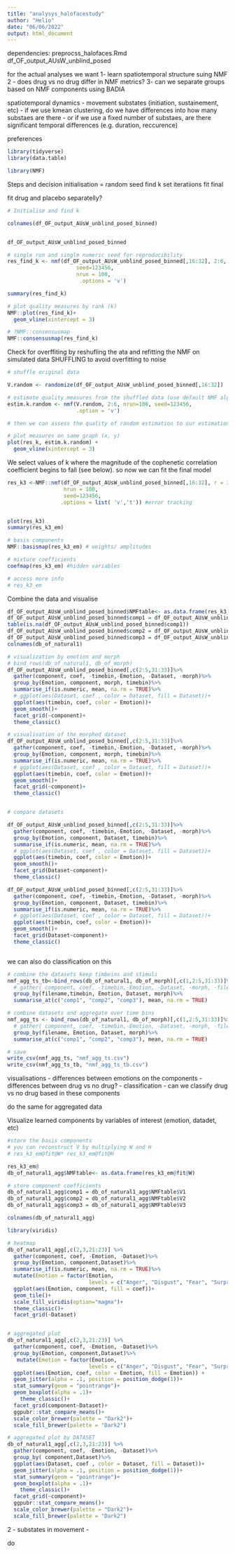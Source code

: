 ```yaml
---
title: "analysys_halofacestudy"
author: "Helio"
date: "06/06/2022"
output: html_document
---
```



dependencies: preprocss_halofaces.Rmd
df_OF_output_AUsW_unblind_posed



for the actual analyses we want
1- learn spatiotemporal structure suing NMF
2 - does drug vs no drug differ in NMF metrics?
3- can we separate groups based on NMF components using BADIA

spatiotemporal dynamics
- movement substates (initiation, sustainement, etc)
- if we use kmean clustering, do we have differences into how many substaes are there
- or if we use a fixed number of substaes, are there significant temporal differences (e.g. duration, reccurence)

preferences
```r
library(tidyverse)
library(data.table)

library(NMF)

```


Steps and decision
initialisation = random seed
find k
set iteratiions
fit final


fit drug and placebo separatelly?
```r
# Initialise and find k

colnames(df_OF_output_AUsW_unblind_posed_binned)


df_OF_output_AUsW_unblind_posed_binned

# single run and single numeric seed for reproducibility
res_find_k <- nmf(df_OF_output_AUsW_unblind_posed_binned[,16:32], 2:6, 
                      seed=123456,
                      nrun = 100,
                       .options = 'v')

summary(res_find_k)

# plot quality measures by rank (k)
NMF::plot(res_find_k)+
  geom_vline(xintercept = 3)

# ?NMF::consensusmap
NMF::consensusmap(res_find_k)


```

Check for overffiting by reshufling the ata and refitting the NMF on simulated data
SHUFFLING to avoid overfitting to noise

```r
# shuffle original data 

V.random <- randomize(df_OF_output_AUsW_unblind_posed_binned[,16:32]) 

# estimate quality measures from the shuffled data (use default NMF algorithm) 
estim.k.random <- nmf(V.random, 2:6, nrun=100, seed=123456,
                      .option = 'v') 

# then we can assess the quality of random estimation to our estimation

# plot measures on same graph (x, y) 
plot(res_k, estim.k.random) + 
  geom_vline(xintercept = 3)


```

We select values of k where the magnitude of the cophenetic correlation coefficient begins to fall (see below).
so now we can fit the final model

```r
res_k3 <-NMF::nmf(df_OF_output_AUsW_unblind_posed_binned[,16:32], r = 3, 
                  nrun = 100, 
                  seed=123456,
                 .options = list( 'v','t')) #error tracking


plot(res_k3)
summary(res_k3_em)

# basis components 
NMF::basismap(res_k3_em) # weights/ amplitudes

# mixture coefficients 
coefmap(res_k3_em) #hidden variables

# access more info
# res_k3_em

```






Combine the data and visualise
```r

df_OF_output_AUsW_unblind_posed_binned$NMFtable<- as.data.frame(res_k3_em_ts_morph@fit@W)
df_OF_output_AUsW_unblind_posed_binned$comp1 = df_OF_output_AUsW_unblind_posed_binned$NMFtable$V1
table(is.na(df_OF_output_AUsW_unblind_posed_binned$comp1))
df_OF_output_AUsW_unblind_posed_binned$comp2 = df_OF_output_AUsW_unblind_posed_binned$NMFtable$V2
df_OF_output_AUsW_unblind_posed_binned$comp3 = df_OF_output_AUsW_unblind_posed_binned$NMFtable$V3
colnames(db_of_natural1)

# visualization by emotion and morph
# bind_rows(db_of_natural1, db_of_morph)
df_OF_output_AUsW_unblind_posed_binned[,c(2:5,31:33)]%>%
  gather(component, coef, -timebin,-Emotion, -Dataset, -morph)%>%
  group_by(Emotion, component, morph, timebin)%>%
  summarise_if(is.numeric, mean, na.rm = TRUE)%>%
  # ggplot(aes(Dataset, coef , color = Dataset, fill = Dataset))+
  ggplot(aes(timebin, coef, color = Emotion))+
  geom_smooth()+
  facet_grid(~component)+
  theme_classic()

# visualisation of the morphed dataset
df_OF_output_AUsW_unblind_posed_binned[,c(2:5,31:33)]%>%
  gather(component, coef, -timebin,-Emotion, -Dataset, -morph)%>%
  group_by(Emotion, component, morph, timebin)%>%
  summarise_if(is.numeric, mean, na.rm = TRUE)%>%
  # ggplot(aes(Dataset, coef , color = Dataset, fill = Dataset))+
  ggplot(aes(timebin, coef, color = Emotion))+
  geom_smooth()+
  facet_grid(~component)+
  theme_classic()


# compare datasets

df_OF_output_AUsW_unblind_posed_binned[,c(2:5,31:33)]%>%
  gather(component, coef, -timebin,-Emotion, -Dataset, -morph)%>%
  group_by(Emotion, component, Dataset, timebin)%>%
  summarise_if(is.numeric, mean, na.rm = TRUE)%>%
  # ggplot(aes(Dataset, coef , color = Dataset, fill = Dataset))+
  ggplot(aes(timebin, coef, color = Emotion))+
  geom_smooth()+
  facet_grid(Dataset~component)+
  theme_classic()

df_OF_output_AUsW_unblind_posed_binned[,c(2:5,31:33)]%>%
  gather(component, coef, -timebin,-Emotion, -Dataset, -morph)%>%
  group_by(Emotion, component, Dataset, timebin)%>%
  summarise_if(is.numeric, mean, na.rm = TRUE)%>%
  # ggplot(aes(Dataset, coef , color = Dataset, fill = Dataset))+
  ggplot(aes(timebin, coef, color = Emotion))+
  geom_smooth()+
  facet_grid(Dataset~component)+
  theme_classic()



```

we can also do classification on this

```r
# combine the datasets keep timbeins and stimuli
nmf_agg_ts_tb<-bind_rows(db_of_natural1, db_of_morph)[,c(1,2:5,31:33)]%>%
  # gather( component, coef, -timebin,-Emotion, -Dataset, -morph, -filename)%>%
  group_by(filename,timebin, Emotion, Dataset, morph)%>%
  summarise_at(c("comp1", "comp2", "comp3"), mean, na.rm = TRUE)

# combine datasets and aggregate over time bins
nmf_agg_ts <- bind_rows(db_of_natural1, db_of_morph)[,c(1,2:5,31:33)]%>%
  # gather( component, coef, -timebin,-Emotion, -Dataset, -morph, -filename)%>%
  group_by(filename, Emotion, Dataset, morph)%>%
  summarise_at(c("comp1", "comp2", "comp3"), mean, na.rm = TRUE)

# save 
write_csv(nmf_agg_ts, "nmf_agg_ts.csv")
write_csv(nmf_agg_ts_tb, "nmf_agg_ts_tb.csv")


```










visualisations
- differences between emotions on the components
- differences between drug vs no drug?
- classification - can we classify drug vs no drug based in these components


do the same for aggregated data

Visualize learned components by variables of interest (emotion, datadet, etc)
```r
#store the basis components
# you can reconstruct V by multiplying W and H
# res_k3_em@fit@W* res_k3_em@fit@H

res_k3_em@
db_of_natural1_agg$NMFtable<- as.data.frame(res_k3_em@fit@W)

# store component coefficients
db_of_natural1_agg$comp1 = db_of_natural1_agg$NMFtable$V1
db_of_natural1_agg$comp2 = db_of_natural1_agg$NMFtable$V2
db_of_natural1_agg$comp3 = db_of_natural1_agg$NMFtable$V3

colnames(db_of_natural1_agg)

library(viridis)

# heatmap
db_of_natural1_agg[,c(2,3,21:23)] %>% 
  gather(component, coef, -Emotion, -Dataset)%>%
  group_by(Emotion, component,Dataset)%>%
  summarise_if(is.numeric, mean, na.rm = TRUE)%>%
  mutate(Emotion = factor(Emotion, 
                          levels = c("Anger", "Disgust", "Fear", "Surprise", "Sadness", "Happiness")))%>%
  ggplot(aes(Emotion, component, fill = coef))+
  geom_tile()+
  scale_fill_viridis(option="magma")+
  theme_classic()+
  facet_grid(~Dataset)


# aggregated plot
db_of_natural1_agg[,c(2,3,21:23)] %>% 
  gather(component, coef, -Emotion, -Dataset)%>%
  group_by(Emotion, component,Dataset)%>%
   mutate(Emotion = factor(Emotion, 
                          levels = c("Anger", "Disgust", "Fear", "Surprise", "Sadness", "Happiness")))%>%
  ggplot(aes(Emotion, coef, color = Emotion, fill = Emotion)) +
  geom_jitter(alpha = .1, position = position_dodge(1))+
  stat_summary(geom = "pointrange")+
  geom_boxplot(alpha = .1)+
    theme_classic()+
  facet_grid(component~Dataset)+
  ggpubr::stat_compare_means()+
  scale_color_brewer(palette = "Dark2")+
  scale_fill_brewer(palette = "Dark2")

# aggregated plot by DATASET
db_of_natural1_agg[,c(2,3,21:23)] %>% 
  gather(component, coef, -Emotion, -Dataset)%>%
  group_by( component,Dataset)%>%
  ggplot(aes(Dataset, coef , color = Dataset, fill = Dataset))+
  geom_jitter(alpha = .1, position = position_dodge(1))+
  stat_summary(geom = "pointrange")+
  geom_boxplot(alpha = .1)+
    theme_classic()+
  facet_grid(~component)+
  ggpubr::stat_compare_means()+
  scale_color_brewer(palette = "Dark2")+
  scale_fill_brewer(palette = "Dark2")


```





2 - substates in movement - 



do